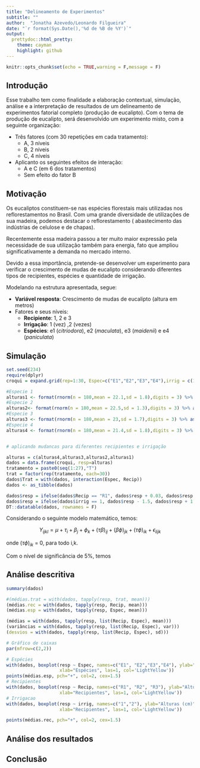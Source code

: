 ```yaml
---
title: "Delineamento de Experimentos"
subtitle: ""
author:  "Jonatha Azevedo/Leonardo Filgueira"
date: "`r format(Sys.Date(),'%d de %B de %Y')`"
output:
  prettydoc::html_pretty:
    theme: cayman
    highlight: github
---
```



```r
knitr::opts_chunk$set(echo = TRUE,warning = F,message = F)
```


## Introdução

Esse trabalho tem como finalidade a elaboração contextual, simulação, análise e a interpretação de resultados de um delineamento de experimentos fatorial completo (produção de eucalipto). Com o tema de produção de eucalipto, será desenvolvido um experimento misto, com a seguinte organização: 

  - Três fatores (com 30 repetições em cada tratamento):
      - A, 3 níveis
      - B, 2 níveis 
      - C, 4 níveis

  - Aplicanto os seguintes efeitos de interação: 
      - A e C (em 6 dos tratamentos)
      - Sem efeito do fator B
      
      

## Motivação
      
Os eucaliptos constituem-se nas espécies florestais mais utilizadas nos
reflorestamentos no Brasil. Com uma grande diversidade de utilizações de sua madeira, podemos destacar o reflorestamento ( abastecimento das indústrias de celulose e de chapas).

Recentemente essa madeira passou a ter muito maior expressão pela necessidade de
sua utilização também para energia, fato que ampliou significativamente a demanda no
mercado interno.

Devido a essa importância, pretende-se desenvolver um experimento para verificar o crescimento de mudas de eucalipto considerando diferentes tipos de recipientes, espécies e quantidade de irrigação. 

Modelando na estrutura apresentada, segue:

  - **Variável resposta**: Crescimento de mudas de eucalipto (altura em metros)
  - Fatores e seus níveis:
    - **Recipiente**: 1, 2 e 3
    - **Irrigação**: 1 (vez) ,2 (vezes)
    - **Espécies**: e1 (*citriodora*), e2 (*maculata*), e3 (*maidenii*) e e4 (*paniculata*)


## Simulação

```r
set.seed(234)
require(dplyr)
croqui = expand.grid(rep=1:30, Espec=c("E1","E2","E3","E4"),irrig = c(1,2), Recip=c("R1","R2",'R3'))

#Especie 1
alturas1 <- format(rnorm(n = 180,mean = 22.1,sd = 1.8),digits = 3) %>% as.numeric()
#Especie 2
alturas2<- format(rnorm(n = 180,mean = 22.5,sd = 1.3),digits = 3) %>% as.numeric()
#Especie 3
alturas3 <- format(rnorm(n = 180,mean = 23,sd = 1.7),digits = 3) %>% as.numeric()
#Especie 4
alturas4 <- format(rnorm(n = 180,mean = 21.4,sd = 1.8),digits = 3) %>% as.numeric()


# aplicando mudancas para diferentes recipientes e irrigação

alturas = c(alturas4,alturas3,alturas2,alturas1)
dados = data.frame(croqui, resp=alturas)
tratamento = paste0(seq(1:27),"T")
trat = factor(rep(tratamento, each=30))
dados$Trat = with(dados, interaction(Espec, Recip))
dados <- as_tibble(dados)


```




```r

dados$resp = ifelse(dados$Recip == "R1", dados$resp + 0.03, dados$resp + 1.2)
dados$resp = ifelse(dados$irrig == 1, dados$resp - 1.5, dados$resp + 1.5)
DT::datatable(dados, rownames = F)
```


Considerando o seguinte modelo matemático, temos:

$$Y_{ijkl} = \mu + \tau_{i} + \beta_{j}+ \phi_{k}  + (\tau\beta)_{ij} + (\beta\phi)_{jk} + (\tau\phi)_{ik} + \epsilon_{lijk}$$

 onde $(\tau\phi)_{ik}$ = 0, para todo i,k.
 
 Com o nível de significância de 5%, temos
 

## Análise descritiva

```r
summary(dados)

#(médias.trat = with(dados, tapply(resp, trat, mean)))
(médias.rec = with(dados, tapply(resp, Recip, mean)))
(médias.esp = with(dados, tapply(resp, Espec, mean)))

(médias = with(dados, tapply(resp, list(Recip, Espec), mean)))
(variâncias = with(dados, tapply(resp, list(Recip, Espec), var)))
(desvios = with(dados, tapply(resp, list(Recip, Espec), sd)))

```



```r
# Gráfico de caixas
par(mfrow=c(2,2))

# Espécies
with(dados, boxplot(resp ~ Espec, names=c("E1", "E2","E3","E4"), ylab="Alturas (cm)", 
                    xlab="Espécies", las=1, col='LightYellow'))
points(médias.esp, pch="+", col=2, cex=1.5)
# Recipientes
with(dados, boxplot(resp ~ Recip, names=c("R1", "R2", "R3"), ylab="Alturas (cm)", 
                    xlab="Recipientes", las=1, col='LightYellow'))
# Irrigacao
with(dados, boxplot(resp ~ irrig, names=c("1","2"), ylab="Alturas (cm)", 
                    xlab="Recipientes", las=1, col='LightYellow'))

points(médias.rec, pch="+", col=2, cex=1.5)
```




## Análise dos resultados


## Conclusão
